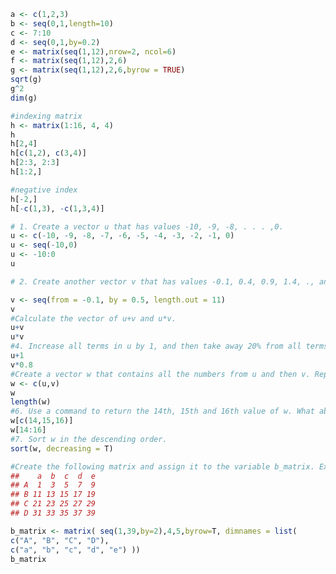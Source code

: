```r
a <- c(1,2,3)
b <- seq(0,1,length=10)
c <- 7:10
d <- seq(0,1,by=0.2)
e <- matrix(seq(1,12),nrow=2, ncol=6)
f <- matrix(seq(1,12),2,6)
g <- matrix(seq(1,12),2,6,byrow = TRUE)
sqrt(g)
g^2
dim(g)
```

```r
#indexing matrix
h <- matrix(1:16, 4, 4)
h
h[2,4]
h[c(1,2), c(3,4)]
h[2:3, 2:3]
h[1:2,]

```

```r
#negative index
h[-2,]
h[-c(1,3), -c(1,3,4)]
```

```r
# 1. Create a vector u that has values -10, -9, -8, . . . ,0. 
u <- c(-10, -9, -8, -7, -6, -5, -4, -3, -2, -1, 0)
u <- seq(-10,0)
u <- -10:0
u
```

```r
# 2. Create another vector v that has values -0.1, 0.4, 0.9, 1.4, ., and there are 11 numbers (aka terms) in v. 

v <- seq(from = -0.1, by = 0.5, length.out = 11)
v
#Calculate the vector of u+v and u*v.
u+v
u*v
#4. Increase all terms in u by 1, and then take away 20% from all terms in v.
u+1
v*0.8
#Create a vector w that contains all the numbers from u and then v. Report the length of w.
w <- c(u,v)
w
length(w)
#6. Use a command to return the 14th, 15th and 16th value of w. What about the 2nd, the 5th, 9th and 21st value of w? What is the 23rd value?
w[c(14,15,16)]
w[14:16]
#7. Sort w in the descending order.
sort(w, decreasing = T)

```

```r
#Create the following matrix and assign it to the variable b_matrix. Extract a sub-matrix from b_matrix named subB.
##    a  b  c  d  e 
## A  1  3  5  7  9 
## B 11 13 15 17 19 
## C 21 23 25 27 29 
## D 31 33 35 37 39

b_matrix <- matrix( seq(1,39,by=2),4,5,byrow=T, dimnames = list(
c("A", "B", "C", "D"),
c("a", "b", "c", "d", "e") ))
b_matrix
```

